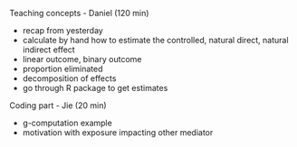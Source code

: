 Teaching concepts - Daniel  (120 min)

- recap from yesterday
- calculate by hand how to estimate the controlled, natural direct, natural indirect effect
- linear outcome, binary outcome
- proportion eliminated
- decomposition of effects
- go through R package to get estimates

Coding part - Jie (20 min)

- g-computation example
- motivation with exposure impacting other mediator
